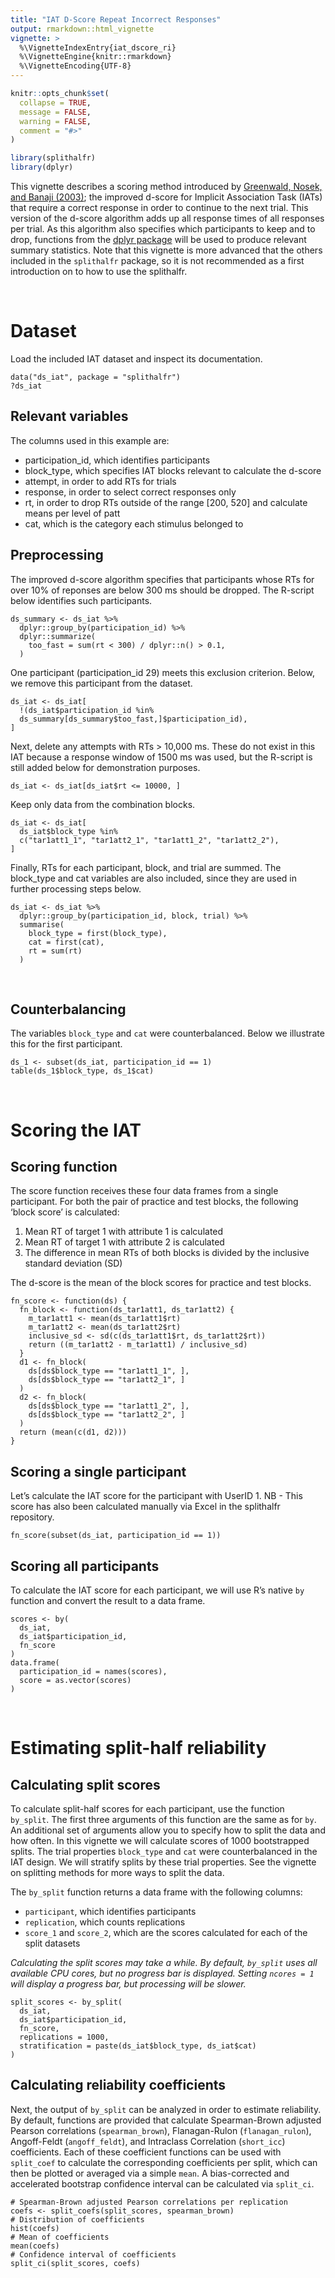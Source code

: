 ---
title: "IAT D-Score Repeat Incorrect Responses"
output: rmarkdown::html_vignette
vignette: >
  %\VignetteIndexEntry{iat_dscore_ri}
  %\VignetteEngine{knitr::rmarkdown}
  %\VignetteEncoding{UTF-8}
---

```{r, include = FALSE}
knitr::opts_chunk$set(
  collapse = TRUE,
  message = FALSE,
  warning = FALSE,
  comment = "#>"
)
```

```{r setup, message = FALSE, warning = FALSE}
library(splithalfr)
library(dplyr)
```
This vignette describes a scoring method introduced by [Greenwald, Nosek, and Banaji (2003)](https://pubmed.ncbi.nlm.nih.gov/1291656); the improved d-score for Implicit Association Task (IATs) that require a correct response in order to continue to the next trial. This version of the d-score algorithm adds up all response times of all responses per trial. As this algorithm also specifies which participants to keep and to drop, functions from the [dplyr package](https://dplyr.tidyverse.org/) will be used to produce relevant summary statistics. Note that this vignette is more advanced that the others included in the `splithalfr` package, so it is not recommended as a first introduction on to how to use the splithalfr.

<br />

# Dataset
Load the included IAT dataset and inspect its documentation.
```
data("ds_iat", package = "splithalfr")
?ds_iat
```

## Relevant variables
The columns used in this example are:

* participation_id, which identifies participants
* block_type, which specifies IAT blocks relevant to calculate the d-score
* attempt, in order to add RTs for trials 
* response, in order to select correct responses only
* rt, in order to drop RTs outside of the range [200, 520] and calculate means per level of patt
* cat, which is the category each stimulus belonged to

## Preprocessing
The improved d-score algorithm specifies that participants whose RTs for over 10% of reponses are below 300 ms should be dropped. The R-script below identifies such participants. 
```
ds_summary <- ds_iat %>%
  dplyr::group_by(participation_id) %>%
  dplyr::summarize(
    too_fast = sum(rt < 300) / dplyr::n() > 0.1,
  )
```
One participant (participation_id 29) meets this exclusion criterion. Below, we remove this participant from the dataset.
```
ds_iat <- ds_iat[
  !(ds_iat$participation_id %in% 
  ds_summary[ds_summary$too_fast,]$participation_id), 
]
```

Next, delete any attempts with RTs > 10,000 ms. These do not exist in this IAT because a response window of 1500 ms was used, but the R-script is still added below for demonstration purposes.
```
ds_iat <- ds_iat[ds_iat$rt <= 10000, ]
```
Keep only data from the combination blocks.
```
ds_iat <- ds_iat[
  ds_iat$block_type %in% 
  c("tar1att1_1", "tar1att2_1", "tar1att1_2", "tar1att2_2"),
]
```

Finally, RTs for each participant, block, and trial are summed. The block_type and cat variables are also included, since they are used in further processing steps below.
```
ds_iat <- ds_iat %>%
  dplyr::group_by(participation_id, block, trial) %>%
  summarise(
    block_type = first(block_type),
    cat = first(cat),
    rt = sum(rt)
  )
```

<br />

## Counterbalancing
The variables `block_type` and `cat` were counterbalanced. Below we illustrate this for the first participant.
```
ds_1 <- subset(ds_iat, participation_id == 1)
table(ds_1$block_type, ds_1$cat)
```

<br />


# Scoring the IAT

## Scoring function
The score function receives these four data frames from a single participant. For both the pair of practice and test blocks, the following 'block score' is calculated:

1. Mean RT of target 1 with attribute 1 is calculated
2. Mean RT of target 1 with attribute 2 is calculated
3. The difference in mean RTs of both blocks is divided by the inclusive standard deviation (SD)

The d-score is the mean of the block scores for practice and test blocks. 
 
```
fn_score <- function(ds) {
  fn_block <- function(ds_tar1att1, ds_tar1att2) {
    m_tar1att1 <- mean(ds_tar1att1$rt)
    m_tar1att2 <- mean(ds_tar1att2$rt)
    inclusive_sd <- sd(c(ds_tar1att1$rt, ds_tar1att2$rt))
    return ((m_tar1att2 - m_tar1att1) / inclusive_sd)
  }      
  d1 <- fn_block(
    ds[ds$block_type == "tar1att1_1", ],
    ds[ds$block_type == "tar1att2_1", ]
  )
  d2 <- fn_block(
    ds[ds$block_type == "tar1att1_2", ],
    ds[ds$block_type == "tar1att2_2", ]
  )
  return (mean(c(d1, d2)))
}
```

## Scoring a single participant
Let's calculate the IAT score for the participant with UserID 1. NB - This score has also been calculated manually via Excel in the splithalfr repository.
```
fn_score(subset(ds_iat, participation_id == 1))
```

## Scoring all participants
To calculate the IAT score for each participant, we will use R's native `by` function and convert the result to a data frame.
```
scores <- by(
  ds_iat,
  ds_iat$participation_id,
  fn_score
)
data.frame(
  participation_id = names(scores),
  score = as.vector(scores)
)
```

<br />

# Estimating split-half reliability

## Calculating split scores
To calculate split-half scores for each participant, use the function `by_split`. The first three arguments of this function are the same as for `by`. An additional set of arguments allow you to specify how to split the data and how often. In this vignette we will calculate scores of 1000 bootstrapped splits. The trial properties `block_type` and `cat` were counterbalanced in the IAT design. We will stratify splits by these trial properties. See the vignette on splitting methods for more ways to split the data.

The `by_split` function returns a data frame with the following columns:

* `participant`, which identifies participants
* `replication`, which counts replications
* `score_1` and `score_2`, which are the scores calculated for each of the split datasets

*Calculating the split scores may take a while. By default, `by_split` uses all available CPU cores, but no progress bar is displayed. Setting `ncores = 1` will display a progress bar, but processing will be slower.*

```
split_scores <- by_split(
  ds_iat,
  ds_iat$participation_id,
  fn_score,
  replications = 1000,
  stratification = paste(ds_iat$block_type, ds_iat$cat)
)
```

## Calculating reliability coefficients
Next, the output of `by_split` can be analyzed in order to estimate reliability. By default, functions are provided that calculate Spearman-Brown adjusted Pearson correlations (`spearman_brown`), Flanagan-Rulon (`flanagan_rulon`), Angoff-Feldt (`angoff_feldt`), and Intraclass Correlation (`short_icc`) coefficients. Each of these coefficient functions can be used with `split_coef` to calculate the corresponding coefficients per split, which can then be plotted or averaged via a simple `mean`. A bias-corrected and accelerated bootstrap confidence interval can be calculated via `split_ci`.

```
# Spearman-Brown adjusted Pearson correlations per replication
coefs <- split_coefs(split_scores, spearman_brown)
# Distribution of coefficients
hist(coefs)
# Mean of coefficients
mean(coefs)
# Confidence interval of coefficients
split_ci(split_scores, coefs)
```
